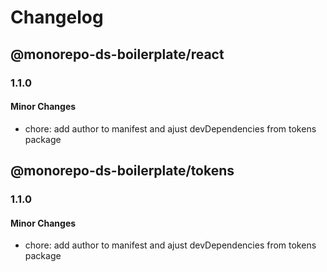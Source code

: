 
<Meta title="Changelog" />

# Changelog
  
## @monorepo-ds-boilerplate/react

### 1.1.0

#### Minor Changes

- chore: add author to manifest and ajust devDependencies from tokens package

## @monorepo-ds-boilerplate/tokens

### 1.1.0

#### Minor Changes

- chore: add author to manifest and ajust devDependencies from tokens package
